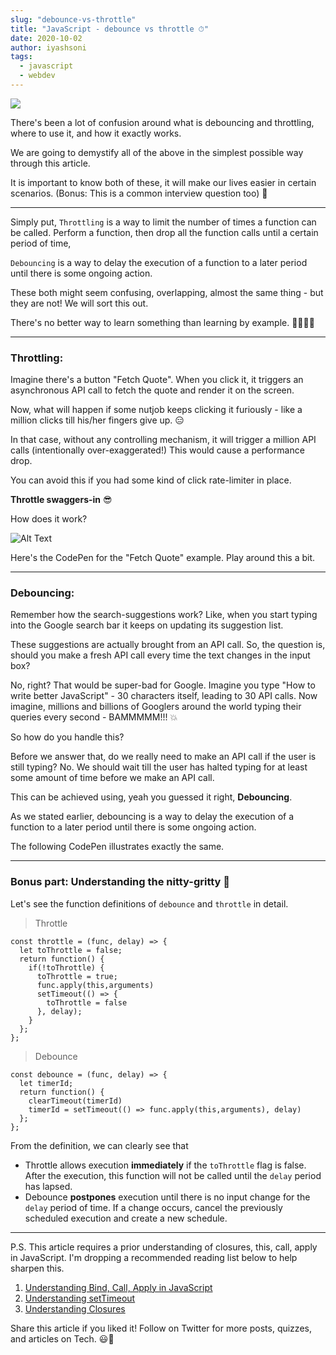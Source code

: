 ```yaml
---
slug: "debounce-vs-throttle"
title: "JavaScript - debounce vs throttle ⏱"
date: 2020-10-02
author: iyashsoni
tags:
  - javascript
  - webdev
---
```



![](https://images.pexels.com/photos/1078057/pexels-photo-1078057.jpeg)

There's been a lot of confusion around what is debouncing and throttling, where to use it, and how it exactly works.

We are going to demystify all of the above in the simplest possible way through this article.

It is important to know both of these, it will make our lives easier in certain scenarios. (Bonus: This is a common interview question too) 🥳

---

Simply put,
`Throttling` is a way to limit the number of times a function can be called. Perform a function, then drop all the function calls until a certain period of time, 

`Debouncing` is a way to delay the execution of a function to a later period until there is some ongoing action.

These both might seem confusing, overlapping, almost the same thing - but they are not! We will sort this out.

There's no better way to learn something than learning by example. 👩‍💻👨‍💻

---

### Throttling:

Imagine there's a button "Fetch Quote". When you click it, it triggers an asynchronous API call to fetch the quote and render it on the screen.

Now, what will happen if some nutjob keeps clicking it furiously - like a million clicks till his/her fingers give up. 😑

In that case, without any controlling mechanism, it will trigger a million API calls (intentionally over-exaggerated!)
This would cause a performance drop. 

You can avoid this if you had some kind of click rate-limiter in place. 

**Throttle swaggers-in** 😎

How does it work?

![Alt Text](https://dev-to-uploads.s3.amazonaws.com/i/fxyumhcu7zjebje8gmaa.png)

Here's the CodePen for the "Fetch Quote" example. Play around this a bit.

<Codepen
  hash="qBZVywp"
  user="iyashsoni"
  defaultTab="js,result"
  themeId="light"
  height="500"
/>

---

### Debouncing: 

Remember how the search-suggestions work? Like, when you start typing into the Google search bar it keeps on updating its suggestion list.

These suggestions are actually brought from an API call. So, the question is, should you make a fresh API call every time the text changes in the input box?

No, right? That would be super-bad for Google. Imagine you type "How to write better JavaScript" - 30 characters itself, leading to 30 API calls. Now imagine, millions and billions of Googlers around the world typing their queries every second - BAMMMMM!!! 💥

So how do you handle this? 

Before we answer that, do we really need to make an API call if the user is still typing? No. We should wait till the user has halted typing for at least some amount of time before we make an API call.

This can be achieved using, yeah you guessed it right, **Debouncing**.

As we stated earlier, debouncing is a way to delay the execution of a function to a later period until there is some ongoing action.

The following CodePen illustrates exactly the same.

<Codepen
  hash="zYqPWaN"
  user="iyashsoni"
  defaultTab="js,result"
  themeId="light"
  height="500"
/>

---

### Bonus part: Understanding the nitty-gritty 💸

Let's see the function definitions of `debounce` and `throttle` in detail.

> Throttle
```
const throttle = (func, delay) => { 
  let toThrottle = false;
  return function() { 
    if(!toThrottle) {
      toThrottle = true;
      func.apply(this,arguments)
      setTimeout(() => {
        toThrottle = false
      }, delay);
    }
  }; 
};

```

> Debounce
```
const debounce = (func, delay) => { 
  let timerId; 
  return function() { 
    clearTimeout(timerId) 
    timerId = setTimeout(() => func.apply(this,arguments), delay)
  }; 
};
```

From the definition, we can clearly see that
- Throttle allows execution **immediately** if the `toThrottle` flag is false. After the execution, this function will not be called until the `delay` period has lapsed.
- Debounce **postpones** execution until there is no input change for the `delay` period of time. If a change occurs, cancel the previously scheduled execution and create a new schedule.

---

P.S. This article requires a prior understanding of closures, this, call, apply in JavaScript. I'm dropping a recommended reading list below to help sharpen this.

1. [Understanding Bind, Call, Apply in JavaScript](https://www.taniarascia.com/this-bind-call-apply-javascript/)
2. [Understanding setTimeout](https://www.taniarascia.com/this-bind-call-apply-javascript/)
3. [Understanding Closures](https://blog.skay.dev/understanding-closures)

Share this article if you liked it! 
Follow on Twitter for more posts, quizzes, and articles on Tech. 😃👋
